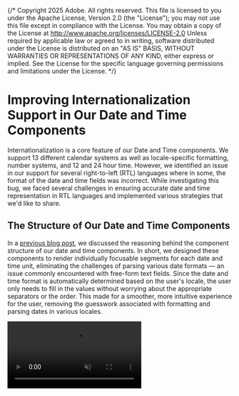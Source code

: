 {/* Copyright 2025 Adobe. All rights reserved.
This file is licensed to you under the Apache License, Version 2.0 (the "License");
you may not use this file except in compliance with the License. You may obtain a copy
of the License at http://www.apache.org/licenses/LICENSE-2.0
Unless required by applicable law or agreed to in writing, software distributed under
the License is distributed on an "AS IS" BASIS, WITHOUT WARRANTIES OR REPRESENTATIONS
OF ANY KIND, either express or implied. See the License for the specific language
governing permissions and limitations under the License. */}





# Improving Internationalization Support in Our Date and Time Components

Internationalization is a core feature of our Date and Time components. We support 13 different calendar systems as well as locale-specific formatting, number systems, and 12 and 24 hour time. However, we identified an issue in our support for several right-to-left (RTL) languages where in some, the format of the date and time fields was incorrect. While investigating this bug, we faced several challenges in ensuring accurate date and time representation in RTL languages and implemented various strategies that we'd like to share.

## The Structure of Our Date and Time Components

In a [previous blog post](https://react-spectrum.adobe.com/blog/date-and-time-pickers-for-all.html#date-fields), we discussed the reasoning behind the component structure of our date and time components. In short, we designed these components to render individually focusable segments for each date and time unit, eliminating the challenges of parsing various date formats — an issue commonly encountered with free-form text fields. Since the date and time format is automatically determined based on the user's locale, the user only needs to fill in the values without worrying about the appropriate separators or the order. This made for a smoother, more intuitive experience for the user, removing the guesswork associated with formatting and parsing dates in various locales.

<video src={localeVideoURL} muted controls aria-label="Example of a React Spectrum DateField component in various locales" />

## Unicode Bidirectional Algorithm

To format the segments according to the user locale, we relied on the [Intl.DateTimeFormat API](https://developer.mozilla.org/en-US/docs/Web/JavaScript/Reference/Global_Objects/Intl/DateTimeFormat) to help localize our dates and flexbox to handle the layout. Flexbox conveniently handled the right-to-left layouts by mirroring the segment order provided by the API which typically works well for RTL languages. However, in some cases, it is more complex. RTL languages often have bidirectional text, meaning it contains a mix of right-to-left and left-to-right elements. For example, in Arabic and Hebrew, numbers are always written from left-to-right. In cases where numbers are combined with text, the general flow proceeds right to left, but the numbers are written from left to right. 

We found that dates behave bidirectionally in right-to-left languages and just mirroring the segment order was too simplistic for this complex behavior. As a result, some of our date fields were formatted incorrectly. For instance, in Hebrew (`he-IL`), the proper numeric date format should be `DD.MM.YYYY`, but our date component was displaying `YYYY.MM.DD`. This issue varied across different RTL languages for date fields, but for time fields, we observed a consistent problem across all RTL languages where time segments were flipped, rendering `MM:HH` instead of the correct `HH:MM` format.

<RTLTimefield role="img" aria-label="SVG diagram showing RTL time field issue" />

Instead of applying `display: flex` on the container wrapping the segments, we needed to use [normal CSS flow layout](https://developer.mozilla.org/en-US/docs/Web/CSS/CSS_display/Flow_layout) instead and update each segment to be a `span`. This allows the browser to apply the [Unicode Bidirectional Algorithm](https://unicode.org/reports/tr9/), which reorders the characters in right-to-left text according to a set of standardized rules.

While it seemed like a relatively simple fix, we later discovered through testing that this only corrected the format when segments contained numeric values. If they had placeholder values, the order was still incorrect, causing some undesirable behaviors. This was because the placeholders are typically non-numeric characters, e.g. `'شهر'` representing "month" in Arabic. As a result, when the user pressed the Backspace key to clear a segment to its placeholder, the order of the segments would change. Then, when a user entered a numeric value, the segment would shift back to its correct order. This posed an interesting challenge: how do we ensure consistent formatting regardless of whether a segment contained a placeholder or a user-entered value — all without hard coding segment order for each locale?

Below is an example of how the dates were being formatted based on user-entered or placeholder values along with a video to demonstrate the shifting behavior:

<RTLActualPlaceholder role="img" aria-label="SVG diagram showing RTL actual placeholder issue" />

<video src={placeholderVideoURL} muted controls aria-label="Demo of the date segments shifting when backspacing" />

## TimeFields

We first addressed time fields since they were easier to fix. As mentioned earlier, the segments in time fields for RTL languages were flipped. We learned that regardless of locale, all time fields should follow the `HH:MM` format. Knowing this, we could apply a direction of left-to-right (LTR) on the numeric values across all segments in a time field. We could do this by wrapping the time field in a [`<bdo>`](https://developer.mozilla.org/en-US/docs/Web/HTML/Reference/Elements/bdo) tag and setting the `dir` attribute to `ltr` which would override the current text direction from `rtl` to `ltr`. 

However, instead of changing the DOM structure and introducing potential side effects, we chose to use the [LRI (left-to-right isolate) Unicode character](https://www.w3.org/International/questions/qa-bidi-unicode-controls) to encapsulate the time segments and force an LTR direction. This sets the text direction to `ltr` and isolates the time field from the surrounding text. Adding this Unicode character is the equivalent of wrapping the time segments in a `<bdo>` tag but offers several advantages. Since the character is invisible, there are no visual changes, and by adding it as a sibling to the segments, we avoided major structural changes to the DOM. Additionally, by enforcing a LTR direction, we no longer had to worry about whether the time field consisted of placeholders or numeric values. Lastly, it ensured that when a date field included a time, that the time field appeared in the correct order with respect to the date field (e.g. `8:45 1/31/2025` instead of `1/31/2025 8:45`).

Below is a simplified code example of how we utilize Unicode characters to enforce a left-to-right direction on the segments:

```tsx example render=false
<div styles={{display: 'inline'}}>
  {/*- begin highlight -*/}
  <span>{'\u2066'}</span>
  {/*- end highlight -*/}
  <span aria-label="hour">2</span>
  <span>:</span>
  <span aria-label="minute">45</span>
  {/*- begin highlight -*/}
  <span>{'\u2069'}</span>
  {/*- end highlight -*/}
</div>
```

## DateFields

Date fields, on the other hand, were much more complicated to solve in comparsion. Since we were relying on `display: flex` to format the date segments, the resulting format appeared to mirror the order in which the segments were stored, as returned by [DateFormatter](https://react-spectrum.adobe.com/internationalized/date/DateFormatter.html#dateformatter). This suggested that we could apply a similar approach to what we used for time fields — forcing a left-to-right direction on the date segments. 

However, this assumption proved too broad. In some locales, such as Arabic (`ar-AE`), the date segments were already correctly formatted. In particular, we found that in Arabic, the separators between date segments contained [right-to-left marks](https://en.wikipedia.org/wiki/Implicit_directional_marks) which were returned by the `Intl.DateTimeFormat` API. This causes the separators to be positioned to the left of the preceding text. When we tried enforcing a left-to-right direction like we did in time field using the same solution, the date field was formatted as `2 2022/ 12/` instead of `2022/12/2` due to the presence of the right-to-left marks interfering with the LRI Unicode. In contrast, Hebrew did not have such markers. Therefore, we had to adopt a different approach that accounted for these variations. 

```tsx example render=false
// An example of a date field in ar-AE
<div>
  <span aria-label="day">3</span>
  {/*- begin highlight -*/}
  <span>&rlm;/</span>
  {/*- end highlight -*/}
  <span aria-label="month">11</span>
  {/*- begin highlight -*/}
  <span>&rlm;/</span>  
  {/*- end highlight -*/}
  <span aria-label="year">2020</span>
</div>
```

```tsx example render=false
// An example of a date field in he-IL
<div>
  <span aria-label="day">3</span>
  {/*- begin highlight -*/}
  <span>.</span>
  {/*- end highlight -*/}
  <span aria-label="month">11</span>
  {/*- begin highlight -*/}
  <span>.</span>
  {/*- end highlight -*/}
  <span aria-label="year">2020</span>
</div>
```

Through much trial and error, we discovered that appplying the [left-to-right embedding (LRE) Unicode](https://unicode.org/reports/tr9/#Explicit_Directional_Embeddings) on each date segment displayed date fields in Hebrew as left-to-right but also preserved the right-to-left marks on the separaters in Arabic, ensuring that dates in both languages were formatted correctly. While we could have added Unicode to the segments like we did with the time fields, we opted for the [equivalent CSS](https://unicode.org/reports/tr9/#Markup_And_Formatting) approach instead to avoid modifying the DOM. This CSS is applied on date segments with placeholder or actual values to avoid the behavior discussed earlier with shifting segments. Through additional testing, we found that we should only apply left-to-right embedding on numeric values. If the value was displayed as text (e.g. "November" instead of "11"), we did not apply this CSS.

## Keyboard Navigation

After fixing the formatting, we also needed to update the keyboard navigation. Previously, when pressing the left arrow key, you would go to the next node in the DOM and vice versa for the right arrow key. However, after these changes, visually adjacent elements were not necessarily adjacent in the DOM so this would not work anymore. For example, in Hebrew (`he-IL`), the day and minute segment are supposed to be visually adjacent (e.g. `HH:MM DD.MM.YYYY`), but in the DOM, there are several other segments between them.

```tsx example render=false
// An example of the DOM structure of a date field in he-IL
<div>
  <span aria-label="day">3</span>
  <span>.</span>
  <span aria-label="month">11</span>
  <span>.</span>  
  <span aria-label="year">2020</span>
  <span>,</span>
  <span aria-label="hour">8</span>
  <span>:</span>  
  <span aria-label="minute">45</span>
</div>
```

Below is an example of a date field in Hebrew with the correct date format but incorrect keyboard navigation. Pressing the left arrow key should navigate you to the segment to the immediate left, while the right arrow key should navigate you to the segment to the immediate right. 

<video src={keyboardVideoURL} muted controls aria-label="Demo of keyboard navigation prior to fixes" />

As a result, we updated the keyboard navigation in right-to-left langauges to calculate the distance between the currently focused segment and other segments to identify the closest node based on whether the left or right arrow key was pressed, rather than reying on the DOM order.

## Conclusion

As you can see, formatting dates correctly is quite challenging, especially in right-to-left languages. Fortunately, tools like the Unicode Bidirectional Algorithm help with formatting so we don't have to handle everything manually. However, as we discovered with this bug, it doesn't always work as expected and unexpected factors can interfere with it.

After extensive testing, we developed a solution that ensures proper formatting for users of [React Spectrum](https://react-spectrum.adobe.com/react-spectrum/DateField.html), [React Aria Components](https://react-spectrum.adobe.com/react-aria/DateField.html), and our [hooks](https://react-spectrum.adobe.com/react-aria/useDateField.html#usedatefield). If you haven't tried our date and time components yet, we encourage you to check them out! And if you're already using them, be sure to update to at least the March 2025 release to ensure correct formatting in right-to-left languages and to make the appropriate changes noted in the [release notes](https://react-spectrum.adobe.com/releases/2025-03-05.html#date-and-time-formatting-in-rtl-languages)!

